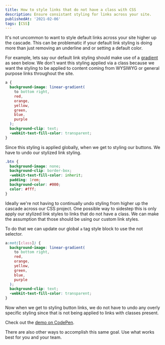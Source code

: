 ```yaml
---
title: How to style links that do not have a class with CSS
description: Ensure consistant styling for links across your site.
publishedAt: '2021-02-06'
tags: [CSS]
---
```


It's not uncommon to want to style default links across your site higher up the cascade. This can be problematic if your default link styling is doing more than just removing an underline and or setting a default color.

For example, lets say our default link styling should make use of a <Emoji label="rainbox" symbol="🌈" /> [gradient](https://www.youtube.com/watch?v=hXsJ0BuFh9I) as seen below. We don't want this styling applied via a class because we want the styling to be applied to content coming from WYSIWYG or general purpose links throughout the site.

```scss
a {
  background-image: linear-gradient(
    to bottom right,
    red,
    orange,
    yellow,
    green,
    blue,
    purple
  );
  background-clip: text;
  -webkit-text-fill-color: transparent;
}
```

Since this styling is applied globally, when we get to styling our buttons. We have to undo our stylized link styling.

```scss {2-4}
.btn {
  background-image: none;
  background-clip: border-box;
  -webkit-text-fill-color: inherit;
  padding: 1rem;
  background-color: #000;
  color: #fff;
}
```

Ideally we're not having to continually undo styling from higher up the cascade across our CSS project. One possible way to sidestep this is only apply our stylized link styles to links that do not have a class. We can make the assumption that those should be using our custom link styles.

To do that we can update our global `a` tag style block to use the not selector.

```scss {1}
a:not([class]) {
  background-image: linear-gradient(
    to bottom right,
    red,
    orange,
    yellow,
    green,
    blue,
    purple
  );
  background-clip: text;
  -webkit-text-fill-color: transparent;
}
```

Now when we get to styling button links, we do not have to undo any overly specific styling since that is not being applied to links with classes present.

Check out the [demo on CodePen](https://codepen.io/alexcarpenter/pen/oNYxzmb).

<Note>
  There are also other ways to accomplish this same goal. Use what works best
  for you and your team.
</Note>
